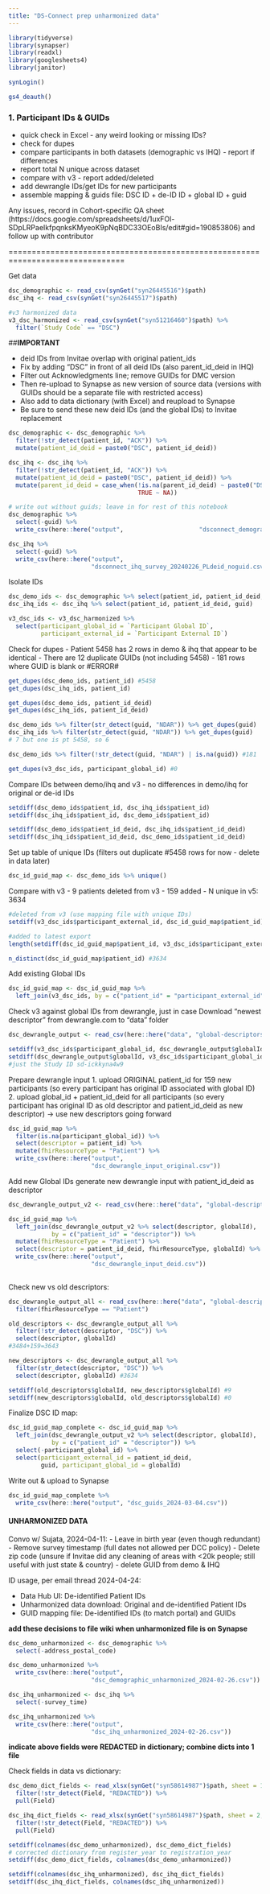 ```yaml
---
title: "DS-Connect prep unharmonized data"
---
```


```r
library(tidyverse)
library(synapser)
library(readxl)
library(googlesheets4)
library(janitor)

synLogin()

gs4_deauth()
```


### 1. Participant IDs & GUIDs

- quick check in Excel - any weird looking or missing IDs?
- check for dupes
- compare participants in both datasets (demographic vs IHQ) - report if differences
- report total N unique across dataset
- compare with v3 - report added/deleted
- add dewrangle IDs/get IDs for new participants
- assemble mapping & guids file: DSC ID + de-ID ID + global ID + guid

Any issues, record in Cohort-specific QA sheet (https://docs.google.com/spreadsheets/d/1uxFOl-SDpLRPaeIkfpqnksKMyeoK9pNqBDC33OEoBIs/edit#gid=190853806) 
and follow up with contributor

===============================================================================

Get data
```r
dsc_demographic <- read_csv(synGet("syn26445516")$path)
dsc_ihq <- read_csv(synGet("syn26445517")$path)

#v3 harmonized data
v3_dsc_harmonized <- read_csv(synGet("syn51216460")$path) %>% 
  filter(`Study Code` == "DSC")
```

##**IMPORTANT**

- deid IDs from Invitae overlap with original patient_ids
- Fix by adding "DSC" in front of all deid IDs (also parent_id_deid in IHQ)
- Filter out Acknowledgments line; remove GUIDs for DMC version
- Then re-upload to Synapse as new version of source data
(versions with GUIDs should be a separate file with restricted access)
- Also add to data dictionary (with Excel) and reupload to Synapse
- Be sure to send these new deid IDs (and the global IDs) to Invitae replacement

```r
dsc_demographic <- dsc_demographic %>%
  filter(!str_detect(patient_id, "ACK")) %>% 
  mutate(patient_id_deid = paste0("DSC", patient_id_deid))

dsc_ihq <- dsc_ihq %>% 
  filter(!str_detect(patient_id, "ACK")) %>% 
  mutate(patient_id_deid = paste0("DSC", patient_id_deid)) %>%
  mutate(parent_id_deid = case_when(!is.na(parent_id_deid) ~ paste0("DSC", parent_id_deid),
                                    TRUE ~ NA))

# write out without guids; leave in for rest of this notebook
dsc_demographic %>%
  select(-guid) %>% 
  write_csv(here::here("output",                     "dsconnect_demographics_to_dcc_20240226_PLdeid_noguid.csv"))

dsc_ihq %>%
  select(-guid) %>% 
  write_csv(here::here("output",
                       "dsconnect_ihq_survey_20240226_PLdeid_noguid.csv"))
```


Isolate IDs
```r
dsc_demo_ids <- dsc_demographic %>% select(patient_id, patient_id_deid, guid)
dsc_ihq_ids <- dsc_ihq %>% select(patient_id, patient_id_deid, guid)

v3_dsc_ids <- v3_dsc_harmonized %>% 
  select(participant_global_id = `Participant Global ID`, 
         participant_external_id = `Participant External ID`)
```

Check for dupes
- Patient 5458 has 2 rows in demo & ihq that appear to be identical
- There are 12 duplicate GUIDs (not including 5458)
- 181 rows where GUID is blank or #ERROR#
```r
get_dupes(dsc_demo_ids, patient_id) #5458
get_dupes(dsc_ihq_ids, patient_id)

get_dupes(dsc_demo_ids, patient_id_deid)
get_dupes(dsc_ihq_ids, patient_id_deid)

dsc_demo_ids %>% filter(str_detect(guid, "NDAR")) %>% get_dupes(guid)
dsc_ihq_ids %>% filter(str_detect(guid, "NDAR")) %>% get_dupes(guid)
# 7 but one is pt 5458, so 6

dsc_demo_ids %>% filter(!str_detect(guid, "NDAR") | is.na(guid)) #181

get_dupes(v3_dsc_ids, participant_global_id) #0
```

Compare IDs between demo/ihq and v3
- no differences in demo/ihq for original or de-id IDs
```r
setdiff(dsc_demo_ids$patient_id, dsc_ihq_ids$patient_id)
setdiff(dsc_ihq_ids$patient_id, dsc_demo_ids$patient_id)

setdiff(dsc_demo_ids$patient_id_deid, dsc_ihq_ids$patient_id_deid)
setdiff(dsc_ihq_ids$patient_id_deid, dsc_demo_ids$patient_id_deid)
```


Set up table of unique IDs 
(filters out duplicate #5458 rows for now - delete in data later)
```r
dsc_id_guid_map <- dsc_demo_ids %>% unique()
```

Compare with v3
- 9 patients deleted from v3
- 159 added
- N unique in v5: 3634

```r
#deleted from v3 (use mapping file with unique IDs)
setdiff(v3_dsc_ids$participant_external_id, dsc_id_guid_map$patient_id) #9

#added to latest export
length(setdiff(dsc_id_guid_map$patient_id, v3_dsc_ids$participant_external_id))

n_distinct(dsc_id_guid_map$patient_id) #3634
```


Add existing Global IDs
```r
dsc_id_guid_map <- dsc_id_guid_map %>% 
  left_join(v3_dsc_ids, by = c("patient_id" = "participant_external_id"))
```

Check v3 against global IDs from dewrangle, just in case
Download "newest descriptor" from dewrangle.com to "data" folder
```r
dsc_dewrangle_output <- read_csv(here::here("data", "global-descriptors-ds-connect.csv"))

setdiff(v3_dsc_ids$participant_global_id, dsc_dewrangle_output$globalId) #0
setdiff(dsc_dewrangle_output$globalId, v3_dsc_ids$participant_global_id)
#just the Study ID sd-ickkyna4w9
```

Prepare dewrangle input
1. upload ORIGINAL patient_id for 159 new participants
(so every participant has original ID associated with global ID)
2. upload global_id + patient_id_deid for all participants
(so every participant has original ID as old descriptor and patient_id_deid
as new descriptor) -> use new descriptors going forward
```r
dsc_id_guid_map %>% 
  filter(is.na(participant_global_id)) %>% 
  select(descriptor = patient_id) %>% 
  mutate(fhirResourceType = "Patient") %>% 
  write_csv(here::here("output",
                       "dsc_dewrangle_input_original.csv"))

```


Add new Global IDs
generate new dewrangle input with patient_id_deid as descriptor
```r
dsc_dewrangle_output_v2 <- read_csv(here::here("data", "global-descriptors-ds-connect.csv"))

dsc_id_guid_map %>%
  left_join(dsc_dewrangle_output_v2 %>% select(descriptor, globalId),
            by = c("patient_id" = "descriptor")) %>% 
  mutate(fhirResourceType = "Patient") %>% 
  select(descriptor = patient_id_deid, fhirResourceType, globalId) %>% 
  write_csv(here::here("output",
                       "dsc_dewrangle_input_deid.csv"))
  
```

Check new vs old descriptors:
```r
dsc_dewrangle_output_all <- read_csv(here::here("data", "global-descriptors-ds-connect-all.csv")) %>% 
  filter(fhirResourceType == "Patient")

old_descriptors <- dsc_dewrangle_output_all %>% 
  filter(!str_detect(descriptor, "DSC")) %>% 
  select(descriptor, globalId)
#3484+159=3643

new_descriptors <- dsc_dewrangle_output_all %>% 
  filter(str_detect(descriptor, "DSC")) %>% 
  select(descriptor, globalId) #3634

setdiff(old_descriptors$globalId, new_descriptors$globalId) #9
setdiff(new_descriptors$globalId, old_descriptors$globalId) #0
```


Finalize DSC ID map:
```r
dsc_id_guid_map_complete <- dsc_id_guid_map %>%
  left_join(dsc_dewrangle_output_v2 %>% select(descriptor, globalId),
            by = c("patient_id" = "descriptor")) %>% 
  select(-participant_global_id) %>% 
  select(participant_external_id = patient_id_deid,
         guid, participant_global_id = globalId)
```


Write out & upload to Synapse
```r
dsc_id_guid_map_complete %>% 
  write_csv(here::here("output", "dsc_guids_2024-03-04.csv"))
```

#### UNHARMONIZED DATA

Convo w/ Sujata, 2024-04-11:
- Leave in birth year (even though redundant)
- Remove survey timestamp (full dates not allowed per DCC policy)
- Delete zip code (unsure if Invitae did any cleaning of areas with <20k people;
still useful with just state & country)
- delete GUID from demo & IHQ

ID usage, per email thread 2024-04-24:

- Data Hub UI: De-identified Patient IDs
- Unharmonized data download: Original and de-identified Patient IDs
- GUID mapping file: De-identified IDs (to match portal) and GUIDs

**add these decisions to file wiki when unharmonized file is on Synapse**

```r
dsc_demo_unharmonized <- dsc_demographic %>% 
  select(-address_postal_code)

dsc_demo_unharmonized %>% 
  write_csv(here::here("output",
                       "dsc_demographic_unharmonized_2024-02-26.csv"))
```

```r
dsc_ihq_unharmonized <- dsc_ihq %>%
  select(-survey_time)

dsc_ihq_unharmonized %>% 
  write_csv(here::here("output",
                       "dsc_ihq_unharmonized_2024-02-26.csv"))
```

**indicate above fields were REDACTED in dictionary; combine dicts into 1 file**

Check fields in data vs dictionary:

```r
dsc_demo_dict_fields <- read_xlsx(synGet("syn58614987")$path, sheet = 1, skip = 2) %>% 
  filter(!str_detect(Field, "REDACTED")) %>% 
  pull(Field)

dsc_ihq_dict_fields <- read_xlsx(synGet("syn58614987")$path, sheet = 2, skip = 2) %>% 
  filter(!str_detect(Field, "REDACTED")) %>% 
  pull(Field)
```

```r
setdiff(colnames(dsc_demo_unharmonized), dsc_demo_dict_fields)
# corrected dictionary from register_year to registration_year
setdiff(dsc_demo_dict_fields, colnames(dsc_demo_unharmonized))

setdiff(colnames(dsc_ihq_unharmonized), dsc_ihq_dict_fields)
setdiff(dsc_ihq_dict_fields, colnames(dsc_ihq_unharmonized))
```










